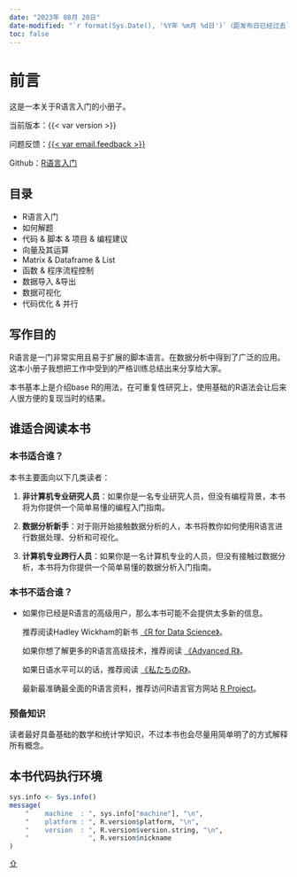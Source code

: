 ```yaml
---
date: "2023年 08月 20日"
date-modified: "`r format(Sys.Date(), '%Y年 %m月 %d日')`（距发布日已经过去`r as.numeric(Sys.Date() - as.Date('2023/08/20'))`天）"
toc: false
---
```


# 前言 {.unnumbered}

<a name="header"></a>

这是一本关于R语言入门的小册子。

当前版本：{{< var version >}}

问题反馈：[{{< var email.feedback >}}](mailto:{{< var email.feedback >}}?subject=问题反馈)

Github：[R语言入门]({{< var address.git >}}){target="_blank"}


## 目录

* R语言入门
* 如何解题
* 代码 & 脚本 & 项目 & 编程建议
* 向量及其运算
* Matrix & Dataframe & List
* 函数 & 程序流程控制
* 数据导入 &导出
* 数据可视化
* 代码优化 & 并行

## 写作目的
R语言是一门非常实用且易于扩展的脚本语言。在数据分析中得到了广泛的应用。
这本小册子我想把工作中受到的严格训练总结出来分享给大家。

本书基本上是介绍base R的用法，在可重复性研究上，使用基础的R语法会让后来人很方便的复现当时的结果。

## 谁适合阅读本书

### 本书适合谁？
本书主要面向以下几类读者：

(@) **非计算机专业研究人员**：如果你是一名专业研究人员，但没有编程背景，本书将为你提供一个简单易懂的编程入门指南。

(@) **数据分析新手**：对于刚开始接触数据分析的人，本书将教你如何使用R语言进行数据处理、分析和可视化。

(@) **计算机专业跨行人员**：如果你是一名计算机专业的人员，但没有接触过数据分析，本书将为你提供一个简单易懂的数据分析入门指南。

### 本书不适合谁？

- 如果你已经是R语言的高级用户，那么本书可能不会提供太多新的信息。

    推荐阅读Hadley Wickham的新书 [《R for Data Science》](https://r4ds.hadley.nz/){target="_blank"}。

    如果你想了解更多的R语言高级技术，推荐阅读 [《Advanced R》](https://adv-r.hadley.nz/){target="_blank"}。

    如果日语水平可以的话，推荐阅读 [《私たちのR》](https://www.jaysong.net/RBook/){target="_blank"}。

    最新最准确最全面的R语言资料，推荐访问R语言官方网站 [R Project](https://www.r-project.org/){target="_blank"}。

### 预备知识

读者最好具备基础的数学和统计学知识，不过本书也会尽量用简单明了的方式解释所有概念。



## 本书代码执行环境
```r
sys.info <- Sys.info()
message(
    "    machine  : ", sys.info["machine"], "\n",
    "    platform : ", R.version$platform, "\n",
    "    version  : ", R.version$version.string, "\n",
    "               ", R.version$nickname
)
```
[⇧](#header)